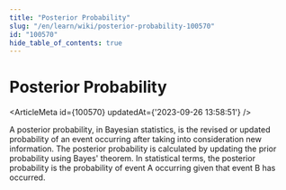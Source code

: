 ```yaml
---
title: "Posterior Probability"
slug: "/en/learn/wiki/posterior-probability-100570"
id: "100570"
hide_table_of_contents: true
---
```



# Posterior Probability

<ArticleMeta id={100570} updatedAt={'2023-09-26 13:58:51'} />
<div className='border-solid border-b border-t-0 my-4 border-[var(--ifm-color-gray-300)]' />

A posterior probability, in Bayesian statistics, is the revised or updated probability of an event occurring after taking into consideration new information. The posterior probability is calculated by updating the prior probability using Bayes' theorem. In statistical terms, the posterior probability is the probability of event A occurring given that event B has occurred.
